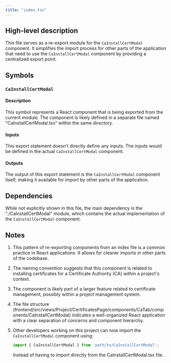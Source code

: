 ```yaml
---
title: "index.tsx"
---
```


## High-level description

This file serves as a re-export module for the `CaInstallCertModal` component. It simplifies the import process for other parts of the application that need to use the `CaInstallCertModal` component by providing a centralized export point.

## Symbols

### `CaInstallCertModal`

#### Description

This symbol represents a React component that is being exported from the current module. The component is likely defined in a separate file named "CaInstallCertModal.tsx" within the same directory.

#### Inputs

This export statement doesn't directly define any inputs. The inputs would be defined in the actual `CaInstallCertModal` component.

#### Outputs

The output of this export statement is the `CaInstallCertModal` component itself, making it available for import by other parts of the application.

## Dependencies

While not explicitly shown in this file, the main dependency is the "./CaInstallCertModal" module, which contains the actual implementation of the `CaInstallCertModal` component.

## Notes

1. This pattern of re-exporting components from an index file is a common practice in React applications. It allows for cleaner imports in other parts of the codebase.

2. The naming convention suggests that this component is related to installing certificates for a Certificate Authority (CA) within a project's context.

3. The component is likely part of a larger feature related to certificate management, possibly within a project management system.

4. The file structure (frontend/src/views/Project/CertificatesPage/components/CaTab/components/CaInstallCertModal) indicates a well-organized React application with a clear separation of concerns and component hierarchy.

5. Other developers working on this project can now import the `CaInstallCertModal` component using:
   ```javascript
   import { CaInstallCertModal } from 'path/to/CaInstallCertModal';
   ```
   Instead of having to import directly from the CaInstallCertModal.tsx file.